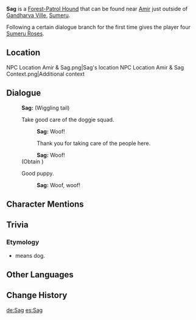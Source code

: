 {{Character Infobox
|type             = Open-World NPC
|group            = Dog NPCs
|image            = NPC Sag.png
|region           = Sumeru
|location         = Sumeru
|affiliation      = Forest Rangers
|dialoguereward   = {{Card|Sumeru Rose|4}}
}}
'''Sag''' is a [[Forest-Patrol Hound]] that can be found near [[Amir]] just outside of [[Gandharva Ville]], [[Sumeru]].

Following a certain dialogue branch for the first time gives the player four [[Sumeru Rose]]s.

==Location==
<gallery>
NPC Location Amir & Sag.png|Sag's location
NPC Location Amir & Sag Context.png|Additional context
</gallery>
<!--
==Profile==
''(To be added.)''

===Appearance===
''(To be added.)''

==Quests and Events==
{{Quests and Events}}
-->
==Dialogue==
{{Dialogue Start}}
:'''Sag:''' (Wiggling tail)
:{{DIcon}} Take good care of the doggie squad.
::'''Sag:''' Woof!
::{{DIcon|Reward}} Thank you for taking care of the people here.
::'''Sag:''' Woof!
:;(Obtain {{Item|Sumeru Rose|x=4}})
:{{DIcon}} Good puppy.
::'''Sag:''' Woof, woof!
{{Dialogue End}}
<!--
==Event Dialogue==
===Event Name===
{{Dialogue Start}}
:'''{{subst:PAGENAME}}:'''
{{Dialogue End}}
-->
==Character Mentions==
{{Character Mentions}}

==Trivia==
===Etymology===
* {{Lang|Sag|fa=سگ}} means dog.

==Other Languages==
{{Other Languages
|default_hidden = 1
|en      = Sag
|zhs     = 萨古
|zhs_rm  = Sàgǔ
|zht     = 薩古
|zht_rm  = Sàgǔ
|ja      = サグ
|ja_rm   = Sagu
|ko      = 사그
|es      = Sag
|fr      = Sag
|ru      = Саг
|th      = Sag
|vi      = Sag
|de      = Sag
|id      = Sag
|pt      = Sag
|tr      = Sag
|it      = Sag
}}

==Change History==
{{Change History|3.0}}
<!--
==References==
{{Reflist}}
-->

[[de:Sag]]
[[es:Sag]]